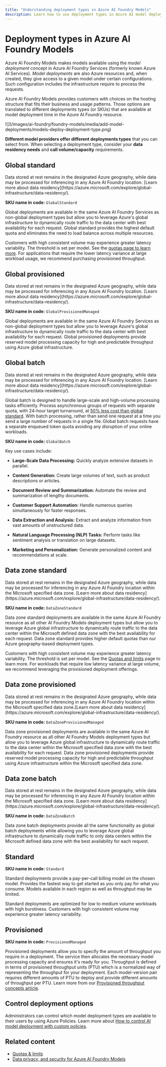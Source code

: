 ```yaml
---
title: "Understanding deployment types in Azure AI Foundry Models"
description: Learn how to use deployment types in Azure AI model deployments
---
```


# Deployment types in Azure AI Foundry Models

Azure AI Foundry Models makes models available using the *model deployment* concept in Azure AI Foundry Services (formerly known Azure AI Services). *Model deployments* are also Azure resources and, when created, they give access to a given model under certain configurations. Such configuration includes the infrastructure require to process the requests. 

Azure AI Foundry Models provides customers with choices on the hosting structure that fits their business and usage patterns. Those options are translated to different deployments types (or SKUs) that are available at model deployment time in the Azure AI Foundry resource.

<Frame>
  ![](/images/ai-foundry/foundry-models/media/add-model-deployments/models-deploy-deployment-type.png)
</Frame>

**Different model providers offer different deployments types** that you can select from. When selecting a deployment type, consider your **data residency needs** and **call volume/capacity** requirements.


## Global standard

<Info>
Data stored at rest remains in the designated Azure geography, while data may be processed for inferencing in any Azure AI Foundry location. [Learn more about data residency](https://azure.microsoft.com/explore/global-infrastructure/data-residency/).
</Info>

**SKU name in code:** `GlobalStandard`

Global deployments are available in the same Azure AI Foundry Services as non-global deployment types but allow you to leverage Azure's global infrastructure to dynamically route traffic to the data center with best availability for each request.  Global standard provides the highest default quota and eliminates the need to load balance across multiple resources.  

Customers with high consistent volume may experience greater latency variability. The threshold is set per model. See the [quotas page to learn more](../../model-inference/quotas-limits).  For applications that require the lower latency variance at large workload usage, we recommend purchasing provisioned throughput.

## Global provisioned

<Info>
Data stored at rest remains in the designated Azure geography, while data may be processed for inferencing in any Azure AI Foundry location. [Learn more about data residency](https://azure.microsoft.com/explore/global-infrastructure/data-residency/).
</Info>

**SKU name in code:** `GlobalProvisionedManaged`

Global deployments are available in the same Azure AI Foundry Services as non-global deployment types but allow you to leverage Azure's global infrastructure to dynamically route traffic to the data center with best availability for each request. Global provisioned deployments provide reserved model processing capacity for high and predictable throughput using Azure global infrastructure.  

## Global batch

<Info>
Data stored at rest remains in the designated Azure geography, while data may be processed for inferencing in any Azure AI Foundry location. [Learn more about data residency](https://azure.microsoft.com/explore/global-infrastructure/data-residency/).
</Info>

Global batch is designed to handle large-scale and high-volume processing tasks efficiently. Process asynchronous groups of requests with separate quota, with 24-hour target turnaround, at [50% less cost than global standard](https://azure.microsoft.com/pricing/details/cognitive-services/openai-service/). With batch processing, rather than send one request at a time you send a large number of requests in a single file. Global batch requests have a separate enqueued token quota avoiding any disruption of your online workloads.  

**SKU name in code:** `GlobalBatch`

Key use cases include:

* **Large-Scale Data Processing:** Quickly analyze extensive datasets in parallel.

* **Content Generation:** Create large volumes of text, such as product descriptions or articles.

* **Document Review and Summarization:** Automate the review and summarization of lengthy documents.

* **Customer Support Automation:** Handle numerous queries simultaneously for faster responses.

* **Data Extraction and Analysis:** Extract and analyze information from vast amounts of unstructured data.

* **Natural Language Processing (NLP) Tasks:** Perform tasks like sentiment analysis or translation on large datasets.

* **Marketing and Personalization:** Generate personalized content and recommendations at scale.

## Data zone standard

<Info>
Data stored at rest remains in the designated Azure geography, while data may be processed for inferencing in any Azure AI Foundry location within the Microsoft specified data zone. [Learn more about data residency](https://azure.microsoft.com/explore/global-infrastructure/data-residency/).
</Info>

**SKU name in code:** `DataZoneStandard`

Data zone standard deployments are available in the same Azure AI Foundry resource as all other AI Foundry Models deployment types but allow you to leverage Azure global infrastructure to dynamically route traffic to the data center within the Microsoft defined data zone with the best availability for each request. Data zone standard provides higher default quotas than our Azure geography-based deployment types. 

Customers with high consistent volume may experience greater latency variability. The threshold is set per model. See the [Quotas and limits](/azure/ai-services/openai/quotas-limits#usage-tiers) page to learn more. For workloads that require low latency variance at large volume, we recommend leveraging the provisioned deployment offerings. 

## Data zone provisioned

<Info>
Data stored at rest remains in the designated Azure geography, while data may be processed for inferencing in any Azure AI Foundry location within the Microsoft specified data zone.[Learn more about data residency](https://azure.microsoft.com/explore/global-infrastructure/data-residency/).
</Info>

**SKU name in code:** `DataZoneProvisionedManaged`

Data zone provisioned deployments are available in the same Azure AI Foundry resource as all other AI Foundry Models deployment types but allow you to leverage Azure global infrastructure to dynamically route traffic to the data center within the Microsoft specified data zone with the best availability for each request. Data zone provisioned deployments provide reserved model processing capacity for high and predictable throughput using Azure infrastructure within the Microsoft specified data zone.  

## Data zone batch

<Info>
Data stored at rest remains in the designated Azure geography, while data may be processed for inferencing in any Azure AI Foundry location within the Microsoft specified data zone. [Learn more about data residency](https://azure.microsoft.com/explore/global-infrastructure/data-residency/).
</Info>

**SKU name in code:** `DataZoneBatch`

Data zone batch deployments provide all the same functionality as global batch deployments while allowing you to leverage Azure global infrastructure to dynamically route traffic to only data centers within the Microsoft defined data zone with the best availability for each request. 

## Standard

**SKU name in code:** `Standard`

Standard deployments provide a pay-per-call billing model on the chosen model. Provides the fastest way to get started as you only pay for what you consume. Models available in each region as well as throughput may be limited.  

Standard deployments are optimized for low to medium volume workloads with high burstiness. Customers with high consistent volume may experience greater latency variability.

## Provisioned

**SKU name in code:** `ProvisionedManaged`

Provisioned deployments allow you to specify the amount of throughput you require in a deployment. The service then allocates the necessary model processing capacity and ensures it's ready for you. Throughput is defined in terms of provisioned throughput units (PTU) which is a normalized way of representing the throughput for your deployment. Each model-version pair requires different amounts of PTU to deploy and provide different amounts of throughput per PTU. Learn more from our [Provisioned throughput concepts article](/azure/ai-services/openai/concepts/provisioned-throughput).


## Control deployment options

Administrators can control which model deployment types are available to their users by using Azure Policies. Learn more about [How to control AI model deployment with custom policies](../../../ai-studio/how-to/custom-policy-model-deployment).

## Related content

- [Quotas & limits](../../model-inference/quotas-limits)
- [Data privacy, and security for Azure AI Foundry Models](../../how-to/concept-data-privacy)
